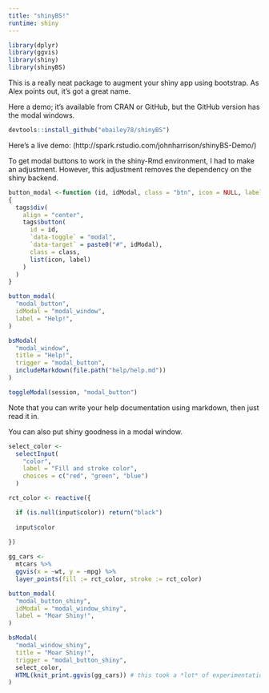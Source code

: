 ```yaml
---
title: "shinyBS!"
runtime: shiny
---
```


```r
library(dplyr)
library(ggvis)
library(shiny)
library(shinyBS)
```

This is a really neat package to augment your shiny app using bootstrap. As Alex points out, it's got a great name.

Here a demo; it's available from CRAN or GitHub, but the GitHub version has the modal windows.

```r
devtools::install_github("ebailey78/shinyBS")
```

Here's a live demo: (http://spark.rstudio.com/johnharrison/shinyBS-Demo/)

To get modal buttons to work in the shiny-Rmd environment, I had to make an adjustment. However, this adjustment removes the dependency on the shiny backend.

```r
button_modal <-function (id, idModal, class = "btn", icon = NULL, label = "") 
{
  tags$div(
    align = "center", 
    tags$button(
      id = id, 
      `data-toggle` = "modal", 
      `data-target` = paste0("#", idModal), 
      class = class, 
      list(icon, label)
    )
  )
}
```

```r
button_modal(
  "modal_button",
  idModal = "modal_window",
  label = "Help!",
)

bsModal(
  "modal_window", 
  title = "Help!",
  trigger = "modal_button",
  includeMarkdown(file.path("help/help.md"))
)

toggleModal(session, "modal_button")
```

Note that you can write your help documentation using markdown, then just read it in.

You can also put shiny goodness in a modal window.

```r
select_color <- 
  selectInput(
    "color",
    label = "Fill and stroke color",
    choices = c("red", "green", "blue")
  )

rct_color <- reactive({

  if (is.null(input$color)) return("black")
  
  input$color
  
})

gg_cars <-
  mtcars %>%
  ggvis(x = ~wt, y = ~mpg) %>%
  layer_points(fill := rct_color, stroke := rct_color) 
```

```r
button_modal(
  "modal_button_shiny",
  idModal = "modal_window_shiny",
  label = "Moar Shiny!",
)

bsModal(
  "modal_window_shiny", 
  title = "Moar Shiny!",
  trigger = "modal_button_shiny",
  select_color,
  HTML(knit_print.ggvis(gg_cars)) # this took a *lot* of experimentation
)
```




